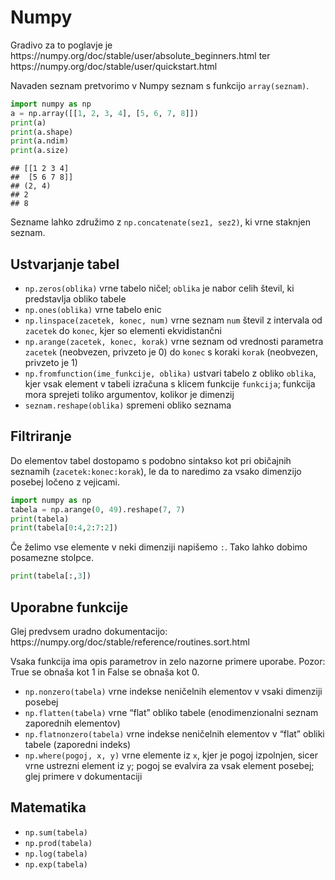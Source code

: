 # Numpy

Gradivo za to poglavje je https://numpy.org/doc/stable/user/absolute_beginners.html 
ter https://numpy.org/doc/stable/user/quickstart.html

Navaden seznam pretvorimo v Numpy seznam s funkcijo `array(seznam)`.

```python
import numpy as np
a = np.array([[1, 2, 3, 4], [5, 6, 7, 8]])
print(a)
print(a.shape)
print(a.ndim)
print(a.size)
```

```
## [[1 2 3 4]
##  [5 6 7 8]]
## (2, 4)
## 2
## 8
```

Sezname lahko združimo z `np.concatenate(sez1, sez2)`, ki vrne staknjen seznam.

## Ustvarjanje tabel

- `np.zeros(oblika)` vrne tabelo ničel; `oblika` je nabor celih števil, ki predstavlja obliko tabele
- `np.ones(oblika)` vrne tabelo enic
- `np.linspace(zacetek, konec, num)` vrne seznam `num` števil z intervala od `zacetek` do `konec`, kjer so elementi ekvidistančni
- `np.arange(zacetek, konec, korak)` vrne seznam od vrednosti parametra `zacetek` (neobvezen, privzeto je 0) do `konec` s koraki `korak` (neobvezen, privzeto je 1)
- `np.fromfunction(ime_funkcije, oblika)` ustvari tabelo z obliko `oblika`, kjer 
vsak element v tabeli izračuna s klicem funkcije `funkcija`; funkcija mora sprejeti toliko argumentov, kolikor je dimenzij
- `seznam.reshape(oblika)` spremeni obliko seznama

## Filtriranje

Do elementov tabel dostopamo s podobno sintakso kot pri običajnih seznamih 
(`zacetek:konec:korak`), le da to naredimo za vsako dimenzijo posebej ločeno z vejicami.

```python
import numpy as np
tabela = np.arange(0, 49).reshape(7, 7)
print(tabela)
print(tabela[0:4,2:7:2])
```

Če želimo vse elemente v neki dimenziji napišemo `:`. Tako lahko dobimo posamezne stolpce.

```python
print(tabela[:,3])
```

## Uporabne funkcije

Glej predvsem uradno dokumentacijo: https://numpy.org/doc/stable/reference/routines.sort.html

Vsaka funkcija ima opis parametrov in zelo nazorne primere uporabe. 
Pozor: True se obnaša kot 1 in False se obnaša kot 0.

- `np.nonzero(tabela)` vrne indekse neničelnih elementov v vsaki dimenziji posebej
- `np.flatten(tabela)` vrne "flat" obliko tabele (enodimenzionalni seznam zaporednih elementov)
- `np.flatnonzero(tabela)` vrne indekse neničelnih elementov v "flat" obliki tabele (zaporedni indeks)
- `np.where(pogoj, x, y)` vrne elemente iz `x`, kjer je pogoj izpolnjen, sicer vrne ustrezni element iz `y`; pogoj se evalvira za vsak element posebej; glej primere v dokumentaciji

## Matematika

- `np.sum(tabela)`
- `np.prod(tabela)`
- `np.log(tabela)`
- `np.exp(tabela)`
